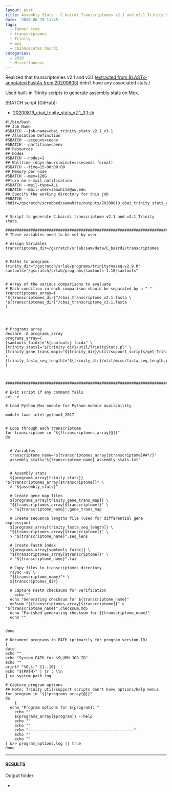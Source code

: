 ```yaml
---
layout: post
title: Assembly Stats - C.bairdi Transcriptomes v2.1 and v3.1 Trinity Stats on Mox
date: '2020-08-19 11:45'
tags:
  - Tanner crab
  - transcriptomes
  - Trinity
  - mox
  - Chionoecetes bairdi
categories:
  - 2020
  - Miscellaneous
---
```

Realized that transcriptomes v2.1 and v3.1 ([extracted from BLASTx-annotated FastAs from 20200605](https://robertslab.github.io/sams-notebook/posts/2020/2020-06-05-Sequence-Extractions-C.bairdi-Transcriptomes-v2.0-and-v3.0-Excluding-Alveolata-with-MEGAN6-on-Swoose/)) didn't have any associated stats./

Used built-in Trinity scripts to generate assembly stats on Mox.

SBATCH script (GitHub):

- [20200819_cbai_trinity_stats_v2.1_3.1.sh](https://github.com/RobertsLab/sams-notebook/blob/master/sbatch_scripts/20200819_cbai_trinity_stats_v2.1_3.1.sh)

```shell
#!/bin/bash
## Job Name
#SBATCH --job-name=cbai_trinity_stats_v2.1_v3.1
## Allocation Definition
#SBATCH --account=coenv
#SBATCH --partition=coenv
## Resources
## Nodes
#SBATCH --nodes=1
## Walltime (days-hours:minutes:seconds format)
#SBATCH --time=15-00:00:00
## Memory per node
#SBATCH --mem=120G
##turn on e-mail notification
#SBATCH --mail-type=ALL
#SBATCH --mail-user=samwhite@uw.edu
## Specify the working directory for this job
#SBATCH --chdir=/gscratch/scrubbed/samwhite/outputs/20200819_cbai_trinity_stats_v2.1_v3.1


# Script to generate C.bairdi transcriptome v2.1 and v3.1 Trinity stats.

###################################################################################
# These variables need to be set by user

# Assign Variables
transcriptomes_dir=/gscratch/srlab/sam/data/C_bairdi/transcriptomes


# Paths to programs
trinity_dir="/gscratch/srlab/programs/trinityrnaseq-v2.9.0"
samtools="/gscratch/srlab/programs/samtools-1.10/samtools"


# Array of the various comparisons to evaluate
# Each condition in each comparison should be separated by a "-"
transcriptomes_array=(
"${transcriptomes_dir}"/cbai_transcriptome_v2.1.fasta \
"${transcriptomes_dir}"/cbai_transcriptome_v3.1.fasta
)




# Programs array
declare -A programs_array
programs_array=(
[samtools_faidx]="${samtools} faidx" \
[trinity_stats]="${trinity_dir}/util/TrinityStats.pl" \
[trinity_gene_trans_map]="${trinity_dir}/util/support_scripts/get_Trinity_gene_to_trans_map.pl" \
[trinity_fasta_seq_length]="${trinity_dir}/util/misc/fasta_seq_length.pl"
)



###################################################################################

# Exit script if any command fails
set -e

# Load Python Mox module for Python module availability

module load intel-python3_2017


# Loop through each transcriptome
for transcriptome in "${!transcriptomes_array[@]}"
do


  # Variables
  transcriptome_name="${transcriptomes_array[$transcriptome]##*/}"
  assembly_stats="${transcriptome_name}_assembly_stats.txt"


  # Assembly stats
  ${programs_array[trinity_stats]} "${transcriptomes_array[$transcriptome]}" \
  > "${assembly_stats}"

  # Create gene map files
  ${programs_array[trinity_gene_trans_map]} \
  "${transcriptomes_array[$transcriptome]}" \
  > "${transcriptome_name}".gene_trans_map

  # Create sequence lengths file (used for differential gene expression)
  ${programs_array[trinity_fasta_seq_length]} \
  "${transcriptomes_array[$transcriptome]}" \
  > "${transcriptome_name}".seq_lens

  # Create FastA index
  ${programs_array[samtools_faidx]} \
  "${transcriptomes_array[$transcriptome]}" \
  > "${transcriptome_name}".fai

  # Copy files to transcriptomes directory
  rsync -av \
  "${transcriptome_name}"* \
  ${transcriptomes_dir}

  # Capture FastA checksums for verification
	echo ""
  echo "Generating checksum for ${transcriptome_name}"
  md5sum "${transcriptomes_array[$transcriptome]}" > "${transcriptome_name}".checksum.md5
  echo "Finished generating checksum for ${transcriptome_name}"
  echo ""


done

# Document programs in PATH (primarily for program version ID)
{
date
echo ""
echo "System PATH for $SLURM_JOB_ID"
echo ""
printf "%0.s-" {1..10}
echo "${PATH}" | tr : \\n
} >> system_path.log

# Capture program options
## Note: Trinity util/support scripts don't have options/help menus
for program in "${!programs_array[@]}"
do
	{
  echo "Program options for ${program}: "
	echo ""
	${programs_array[$program]} --help
	echo ""
	echo ""
	echo "----------------------------------------------"
	echo ""
	echo ""
} &>> program_options.log || true
done
```

---

#### RESULTS

Output folder:

- []()
